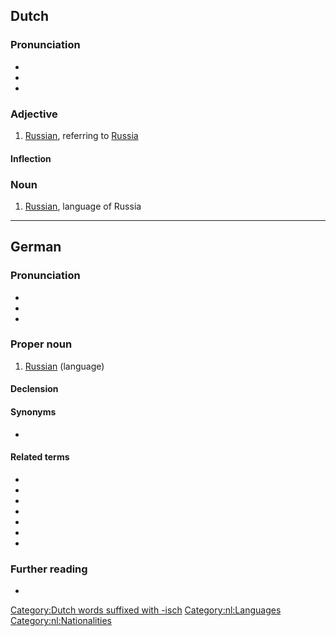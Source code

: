 {{also|russisch}}
==Dutch==

===Pronunciation===
* {{audio|nl|Nl-Russisch.ogg|audio}}
* {{IPA|nl|/ˈrʏ.sis/}}
* {{hyphenation|nl|Rus|sisch}}

===Adjective===
{{nl-adj}}

# [[Russian]], referring to [[Russia]]

====Inflection====
{{nl-decl-adj}}

===Noun===
{{nl-noun|n|-|-}}

# [[Russian]], language of Russia

[[Category:Dutch words suffixed with -isch]]
[[Category:nl:Languages]]
[[Category:nl:Nationalities]]

----

==German==
{{wikipedia|Russische Sprache|lang=de}}

===Pronunciation===
* {{IPA|de|/ˈʁʊsɪʃ/}}
* {{audio|de|De-Russisch.ogg|audio}}
* {{audio|de|De-Russisch2.ogg|audio}}

===Proper noun===
{{de-proper noun|n|Russisch|gen2=Russischs}}

# [[Russian]] (language)

====Declension====
{{de-decl-noun-langname}}

====Synonyms====
* {{l|de|[[russisch]]e [[Sprache]]}}

====Related terms====
* {{l|de|Russe}}
* {{l|de|russisch}}
* {{l|de|Russist}}
* {{l|de|Russistik}}
* {{l|de|russistisch}}
* {{l|de|Russland}}
* {{l|de|Weißrussisch}}

===Further reading===
* {{R:Duden}}

{{C|de|Languages|Russia}}